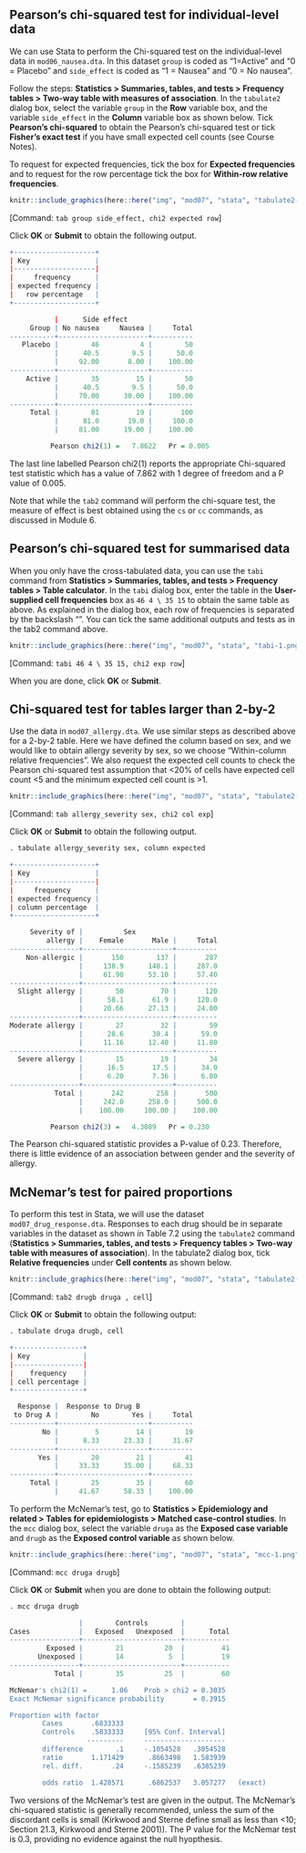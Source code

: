 ## Pearson’s chi-squared test for individual-level data
We can use Stata to perform the Chi-squared test on the individual-level data in `mod06_nausea.dta`. In this dataset `group` is coded as "1=Active" and "0 = Placebo" and `side_effect` is coded as "1 = Nausea" and "0 = No nausea".

Follow the steps: **Statistics > Summaries, tables, and tests > Frequency tables > Two-way table with measures of association**. In the `tabulate2` dialog box, select the variable `group` in the **Row** variable box, and the variable `side_effect` in the **Column** variable box as shown below. Tick **Pearson’s chi-squared** to obtain the Pearson’s chi-squared test or tick **Fisher’s exact test** if you have small expected cell counts (see Course Notes).

To request for expected frequencies, tick the box for **Expected frequencies** and to request for the row percentage tick the box for **Within-row relative frequencies**.

```r
knitr::include_graphics(here::here("img", "mod07", "stata", "tabulate2-1.png"))
```

[Command: `tab group side_effect, chi2 expected row`]

Click **OK** or **Submit** to obtain the following output.

```r
+--------------------+
| Key                |
|--------------------|
|     frequency      |
| expected frequency |
|   row percentage   |
+--------------------+

           |      Side effect
     Group | No nausea     Nausea |     Total
-----------+----------------------+----------
   Placebo |        46          4 |        50 
           |      40.5        9.5 |      50.0 
           |     92.00       8.00 |    100.00 
-----------+----------------------+----------
    Active |        35         15 |        50 
           |      40.5        9.5 |      50.0 
           |     70.00      30.00 |    100.00 
-----------+----------------------+----------
     Total |        81         19 |       100 
           |      81.0       19.0 |     100.0 
           |     81.00      19.00 |    100.00 

          Pearson chi2(1) =   7.8622   Pr = 0.005
```


The last line labelled Pearson chi2(1) reports the appropriate Chi-squared test statistic which has a value of 7.862 with 1 degree of freedom and a P value of 0.005.

Note that while the `tab2` command will perform the chi-square test, the measure of effect is best obtained using the `cs` or `cc` commands, as discussed in Module 6.

## Pearson’s chi-squared test for summarised data

When you only have the cross-tabulated data, you can use the `tabi` command from **Statistics > Summaries, tables, and tests > Frequency tables > Table calculator**. In the `tabi` dialog box, enter the table in the **User-supplied cell frequencies** box as `46 4 \ 35 15` to obtain the same table as above. As explained in the dialog box, each row of frequencies is separated by the backslash “\”. You can tick the same additional outputs and tests as in the tab2 command above.

```r
knitr::include_graphics(here::here("img", "mod07", "stata", "tabi-1.png"))
```

[Command: `tabi 46 4 \ 35 15, chi2 exp row`]

When you are done, click **OK** or **Submit**.

## Chi-squared test for tables larger than 2-by-2
Use the data in `mod07_allergy.dta`. We use similar steps as described above for a 2-by-2 table. Here we have defined the column based on sex, and we would like to obtain allergy severity by sex, so we choose "Within-column relative frequencies". We also request the expected cell counts to check the Pearson chi-squared test assumption that <20% of cells have expected cell count <5 and the minimum expected cell count is >1.

```r
knitr::include_graphics(here::here("img", "mod07", "stata", "tabulate2-2.png"))
```

[Command: `tab allergy_severity sex, chi2 col exp`]

Click **OK** or **Submit** to obtain the following output.

```r
. tabulate allergy_severity sex, column expected

+--------------------+
| Key                |
|--------------------|
|     frequency      |
| expected frequency |
| column percentage  |
+--------------------+

     Severity of |          Sex
         allergy |    Female       Male |     Total
-----------------+----------------------+----------
    Non-allergic |       150        137 |       287 
                 |     138.9      148.1 |     287.0 
                 |     61.98      53.10 |     57.40 
-----------------+----------------------+----------
  Slight allergy |        50         70 |       120 
                 |      58.1       61.9 |     120.0 
                 |     20.66      27.13 |     24.00 
-----------------+----------------------+----------
Moderate allergy |        27         32 |        59 
                 |      28.6       30.4 |      59.0 
                 |     11.16      12.40 |     11.80 
-----------------+----------------------+----------
  Severe allergy |        15         19 |        34 
                 |      16.5       17.5 |      34.0 
                 |      6.20       7.36 |      6.80 
-----------------+----------------------+----------
           Total |       242        258 |       500 
                 |     242.0      258.0 |     500.0 
                 |    100.00     100.00 |    100.00

          Pearson chi2(3) =   4.3089   Pr = 0.230
```

The Pearson chi-squared statistic provides a P-value of 0.23. Therefore, there is little evidence of an association between gender and the severity of allergy.


## McNemar’s test for paired proportions

To perform this test in Stata, we will use the dataset `mod07_drug_response.dta`. Responses to each drug should be in separate variables in the dataset as shown in Table 7.2 using the `tabulate2` command (**Statistics > Summaries, tables, and tests > Frequency tables > Two-way table with measures of association**). In the tabulate2 dialog box, tick **Relative frequencies** under **Cell contents** as shown below.

```r
knitr::include_graphics(here::here("img", "mod07", "stata", "tabulate2-3.png"))
```

[Command: `tab2 drugb druga , cell`]

Click **OK** or **Submit** to obtain the following output:

```r
. tabulate druga drugb, cell

+-----------------+
| Key             |
|-----------------|
|    frequency    |
| cell percentage |
+-----------------+

  Response |  Response to Drug B
 to Drug A |        No        Yes |     Total
-----------+----------------------+----------
        No |         5         14 |        19 
           |      8.33      23.33 |     31.67 
-----------+----------------------+----------
       Yes |        20         21 |        41 
           |     33.33      35.00 |     68.33 
-----------+----------------------+----------
     Total |        25         35 |        60 
           |     41.67      58.33 |    100.00 
```

To perform the McNemar’s test, go to **Statistics > Epidemiology and related > Tables for epidemiologists > Matched case-control studies**. In the `mcc` dialog box, select the variable `druga` as the **Exposed case variable** and `drugb` as the **Exposed control variable** as shown below.

```r
knitr::include_graphics(here::here("img", "mod07", "stata", "mcc-1.png"))
```

[Command: `mcc druga drugb`]

Click **OK** or **Submit** when you are done to obtain the following output:

```r
. mcc druga drugb

                 |        Controls        |
Cases            |   Exposed   Unexposed  |      Total
-----------------+------------------------+-----------
         Exposed |        21          20  |         41
       Unexposed |        14           5  |         19
-----------------+------------------------+-----------
           Total |        35          25  |         60

McNemar's chi2(1) =      1.06    Prob > chi2 = 0.3035
Exact McNemar significance probability       = 0.3915

Proportion with factor
        Cases       .6833333
        Controls    .5833333     [95% Conf. Interval]
                   ---------     --------------------
        difference        .1     -.1054528   .3054528
        ratio       1.171429      .8663498   1.583939
        rel. diff.       .24     -.1585239   .6385239

        odds ratio  1.428571      .6862537   3.057277   (exact)
```

Two versions of the McNemar's test are given in the output. The McNemar's chi-squared statistic is generally recommended, unless the sum of the discordant cells is small (Kirkwood and Sterne define small as less than <10; Section 21.3, Kirkwood and Sterne 2001)). The P value for the McNemar test is 0.3, providing no evidence against the null hyopthesis.

